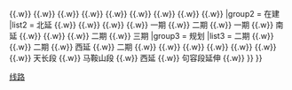 {{Navbox
|name    = 南京地铁线路
|title   = [[南京地铁]]线路
|image  =[[File:Nanjing_Metro_Logo.svg|80px]]
|group1 = 运营中
|list1  = {{南京地铁线路名|1||SH}} {{.w}} {{南京地铁线路名|2||SH}} {{.w}} {{南京地铁线路名|3||SH}} {{.w}} {{南京地铁线路名|4||SH}} {{.w}} {{南京地铁线路名|10||SH}} {{.w}} {{南京地铁线路名|S1||SH}} {{.w}} {{南京地铁线路名|S3||SH}} {{.w}} {{南京地铁线路名|S6|SH}} {{.w}}{{南京地铁线路名|S7||SH}} {{.w}}{{南京地铁线路名|S8||SH}} {{.w}} {{南京地铁线路名|S9||SH}}
|group2 = 在建
|list2  = {{南京地铁线路名|1||SH}}北延 {{.w}} {{南京地铁线路名|5||SH}} {{.w}} {{南京地铁线路名|6||SH}} {{.w}} {{南京地铁线路名|7||SH}} {{.w}} {{南京地铁线路名|9||SH}}一期 {{.w}} {{南京地铁线路名|10||SH}}二期 {{.w}} {{南京地铁线路名|11||SH}}一期 {{.w}} {{南京地铁线路名|S8||SH}}南延 {{.w}} {{南京地铁线路名|S2||SH}} {{.w}} {{南京地铁线路名|S4||SH}} {{.w}} {{南京地铁线路名|S5||SH}}{{南京地铁线路名|4||SH}}二期 {{.w}} {{南京地铁线路名|3||SH}}三期
|group3 = 规划
|list3  = {{Navbox subgroup
|groupstyle = 
| group1 = 近期
| list1 = 
| group2 = 远期
| list2 = {{南京地铁线路名|4||SH}}三期 {{.w}} {{南京地铁线路名|6||SH}}二期  {{.w}} {{南京地铁线路名|8||SH}} {{.w}} {{南京地铁线路名|9||SH}}二期 {{.w}} {{南京地铁线路名|10||SH}}西延 {{.w}} {{南京地铁线路名|11||SH}}二期 {{.w}} {{南京地铁线路名|12||SH}} {{.w}} {{南京地铁线路名|13||SH}} {{.w}} {{南京地铁线路名|14||SH}} {{.w}} {{南京地铁线路名|15|c}} {{.w}} {{南京地铁线路名|16|c}} {{.w}} {{南京地铁线路名|17|c}} {{.w}} {{南京地铁线路名|S8||SH}}天长段 {{.w}} {{南京地铁线路名|S3||SH}}马鞍山段 {{.w}} {{南京地铁线路名|S6||SH}}西延 {{.w}} {{南京地铁线路名|S6||SH}}句容段延伸 {{.w}} {{南京地铁线路名|18|c}}
}}
}}<noinclude>
[[Category:南京地铁模板|线路]]
</noinclude>